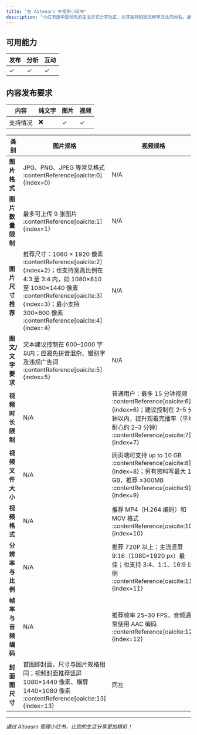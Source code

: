 ```yaml
---
title: "在 Aitoearn 中使用小红书"
description: "小红书是中国领先的生活方式分享社区，以其独特的图文种草文化而闻名。通过 Aitoearn，您可以轻松管理小红书内容，提升品牌影响力。"
---
```



## 可用能力
| **发布** | **分析** | **互动** |
| ------------ | ------------ | -------- |
| ✓       | ✓       |     ✓     |

## 内容发布要求
| 内容 | 纯文字 | 图片 | 视频 |
| --- | --- | --- | --- |
| 支持情况 | ✖️ | ✓ | ✓ |

| 类别           | 图片规格                                                                 | 视频规格                                                                 |
|----------------|--------------------------------------------------------------------------|--------------------------------------------------------------------------|
| **图片格式**     | JPG、PNG、JPEG 等常见格式 :contentReference[oaicite:0]{index=0}                                         | N/A                                                                        |
| **图片数量限制** | 最多可上传 9 张图片 :contentReference[oaicite:1]{index=1}                                 | N/A                                                                        |
| **图片尺寸推荐** | 推荐尺寸：1080 × 1920 像素 :contentReference[oaicite:2]{index=2}；也支持宽高比例在 4:3 至 3:4 内，如 1080×810 至 1080×1440 像素 :contentReference[oaicite:3]{index=3}；最小支持 300×600 像素 :contentReference[oaicite:4]{index=4} | N/A                                                                        |
| **图文/文字要求** | 文本建议控制在 600–1000 字以内；应避免拼音混杂、错别字及违规广告词 :contentReference[oaicite:5]{index=5}             | N/A                                                                        |
| **视频时长限制** | N/A                                                                       | 普通用户：最多 15 分钟视频 :contentReference[oaicite:6]{index=6}；建议控制在 2–5 分钟以内，提升观看完播率（平均耐心约 2–3 分钟） :contentReference[oaicite:7]{index=7} |
| **视频文件大小** | N/A                                                                       | 网页端可支持 up to 10 GB :contentReference[oaicite:8]{index=8}；另有资料写最大 1 GB，推荐 ≤300MB :contentReference[oaicite:9]{index=9} |
| **视频格式**     | N/A                                                                       | 推荐 MP4（H.264 编码）和 MOV 格式 :contentReference[oaicite:10]{index=10}                                          |
| **分辨率与比例** | N/A                                                                       | 推荐 720P 以上；主流竖屏 9:16（1080×1920 px）最佳；也支持 3:4、1:1、16:9 比例 :contentReference[oaicite:11]{index=11} |
| **帧率与音频编码** | N/A                                                                     | 推荐帧率 25–30 FPS，音频通常使用 AAC 编码 :contentReference[oaicite:12]{index=12}                                          |
| **封面图尺寸**   | 首图即封面，尺寸与图片规格相同；视频封面推荐竖屏 1080×1440 像素、横屏 1440×1080 像素 :contentReference[oaicite:13]{index=13} | 同左                                                                      |

---

*通过 Aitoearn 管理小红书，让您的生活分享更加精彩！*
